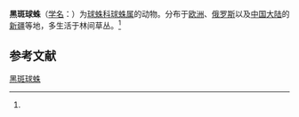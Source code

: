 {{Speciesbox
| name = 黑斑球蛛
| status = 
| status_system = 
| image = 
| genus = Theridion
| species = melanurum
| authority = (Hahn, 1831)<ref name='id13108'>{{cite web| url =http://www.bioinfo.cn/db05/BjdwSpecies.php?action=view&id=13108| title =黑斑球蛛| work =《中国动物物种编目数据库》| publisher =中国科学院微生物研究所| author =中国科学院动物研究所| accessdate =2009-04-28| deadurl =yes| archiveurl =https://web.archive.org/web/20160305031001/http://www.bioinfo.cn/db05/BjdwSpecies.php?action=view&id=13108| archivedate =2016-03-05}}</ref>
}}

'''黑斑球蛛'''（[[学名|学名]]：{{lang|la|'''''Theridion melanurum'''''}}）为[[球蛛科|球蛛科]][[球蛛属|球蛛属]]的动物。分布于[[欧洲|欧洲]]、[[俄罗斯|俄罗斯]]以及[[中国大陆|中国大陆]]的[[新疆|新疆]]等地，多生活于林间草丛。<ref name='id13108'/>

== 参考文献 ==
{{reflist}}

{{Wikispecies|Theridion melanurum}}
{{Taxonbar|from=Q4116414}}

[[Category:球蛛属|黑斑球蛛]]


{{蜘蛛小作品}}